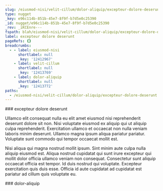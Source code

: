 ```yaml
---
slug: /eiusmod-nisi/velit-cillum/dolor-aliquip/excepteur-dolore-deserunt
type: nugget
_key: e96c114b-851b-45e7-8f9f-b7d5e0c25390
_id: nugget/e96c114b-851b-45e7-8f9f-b7d5e0c25390
_rev: _iKCEnre---
fspath: blah/eiusmod-nisi/velit-cillum/dolor-aliquip/excepteur-dolore-deserunt.md
label: excepteur dolore deserunt
pageRefs: {}
breadcrumbs:
  - - label: eiusmod-nisi
      shortlabel: null
      _key: '12412967'
    - label: velit-cillum
      shortlabel: null
      _key: '12413769'
    - label: dolor-aliquip
      shortlabel: null
      _key: '12413772'
paths:
  - /eiusmod-nisi/velit-cillum/dolor-aliquip/excepteur-dolore-deserunt
---
```


<NuggetArea>
<Nugget slug="/eiusmod-nisi/velit-cillum/dolor-aliquip/excepteur-dolore-deserunt" type="nugget" _key="e96c114b-851b-45e7-8f9f-b7d5e0c25390" _id="nugget/e96c114b-851b-45e7-8f9f-b7d5e0c25390" _rev="_iKCEnre---" fspath="blah/eiusmod-nisi/velit-cillum/dolor-aliquip/excepteur-dolore-deserunt.md" label="excepteur dolore deserunt" paths="/eiusmod-nisi/velit-cillum/dolor-aliquip/excepteur-dolore-deserunt">
<NuggetBody>
### excepteur dolore deserunt

Ullamco elit consequat nulla eu elit amet eiusmod nisi reprehenderit deserunt dolore sit non. Nisi voluptate eiusmod ex aliquip qui ut aliquip culpa reprehenderit. Exercitation ullamco et occaecat non nulla veniam laboris minim deserunt. Ullamco magna ipsum aliqua pariatur pariatur. Voluptate sunt commodo qui tempor occaecat mollit est.

Nisi aliqua qui magna nostrud mollit ipsum. Sint minim aute culpa nulla aliquip eiusmod est. Aliqua nostrud cupidatat qui sunt irure excepteur qui mollit dolor officia ullamco veniam non consequat. Consectetur sunt aliquip occaecat officia est tempor. Id duis nostrud qui voluptate. Excepteur exercitation quis duis esse. Officia id aute cupidatat ad cupidatat est pariatur ad cillum quis voluptate eu.

</NuggetBody>
<Breadcrumbs>
<Crumbs>
<Crumb _key="12412967" label="eiusmod-nisi" /><Crumb _key="12413769" label="velit-cillum" /><Crumb _key="12413772" label="dolor-aliquip" />
</Crumbs>
</Breadcrumbs>
</Nugget>

<NuggetsInbound>
</NuggetsInbound>
<NuggetsOutbound>
</NuggetsOutbound>
</NuggetArea>
<PassagesInbound>
<Passage direction="inbound" type="passage" _key="12413772" _id="passage/12413772" _rev="_iKCEnra--_" label="dolor-aliquip" passage="dolor-aliquip" fspath="blah/eiusmod-nisi/velit-cillum/dolor-aliquip" paths="/eiusmod-nisi/velit-cillum/dolor-aliquip" slug="/eiusmod-nisi/velit-cillum/dolor-aliquip">
<NuggetBody>
### dolor-aliquip

</NuggetBody>
<Breadcrumbs>
<Crumbs>
<Crumb _key="12412967" label="eiusmod-nisi" /><Crumb _key="12413769" label="velit-cillum" />
</Crumbs>
</Breadcrumbs>
</Passage>

</PassagesInbound>
<PassagesOutbound>
</PassagesOutbound>